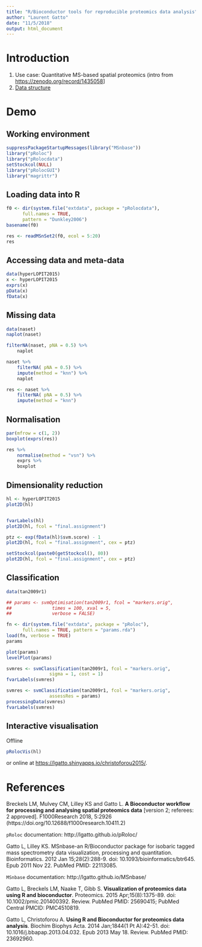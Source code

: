 ```yaml
---
title: "R/Bioconductor tools for reproducible proteomics data analysis"
author: "Laurent Gatto"
date: "11/5/2018"
output: html_document
---
```


# Introduction

1. Use case: Quantitative MS-based spatial proteomics (intro from
   [https://zenodo.org/record/1435058](https://zenodo.org/record/1435058)]
2. [Data structure](http://lgatto.github.io/pRoloc/articles/Figures/msnset.png)


# Demo

## Working environment

```r
suppressPackageStartupMessages(library("MSnbase"))
library("pRoloc")
library("pRolocdata")
setStockcol(NULL)
library("pRolocGUI")
library("magrittr")
```

## Loading data into R

```r
f0 <- dir(system.file("extdata", package = "pRolocdata"),
	  full.names = TRUE,
	  pattern = "Dunkley2006")
basename(f0)

res <- readMSnSet2(f0, ecol = 5:20)
res
```

## Accessing data and meta-data


```r
data(hyperLOPIT2015)
x <- hyperLOPIT2015
exprs(x)
pData(x)
fData(x)
```

## Missing data

```r
data(naset)
naplot(naset)

filterNA(naset, pNA = 0.5) %>%
    naplot

naset %>%
    filterNA( pNA = 0.5) %>%
    impute(method = "knn") %>%
    naplot

res <- naset %>%
    filterNA( pNA = 0.5) %>%
    impute(method = "knn")
```

## Normalisation

```r
par(mfrow = c(1, 2))
boxplot(exprs(res))

res %>%
    normalise(method = "vsn") %>%
    exprs %>%
    boxplot
```

## Dimensionality reduction

```r
hl <- hyperLOPIT2015
plot2D(hl)


fvarLabels(hl)
plot2D(hl, fcol = "final.assignment")

ptz <- exp(fData(hl)$svm.score) - 1
plot2D(hl, fcol = "final.assignment", cex = ptz)

setStockcol(paste0(getStockcol(), 80))
plot2D(hl, fcol = "final.assignment", cex = ptz)
```

## Classification

```r
data(tan2009r1)

## params <- svmOptimisation(tan2009r1, fcol = "markers.orig",
##               times = 100, xval = 5,
##               verbose = FALSE)

fn <- dir(system.file("extdata", package = "pRoloc"),
      full.names = TRUE, pattern = "params.rda")
load(fn, verbose = TRUE)
params

plot(params)
levelPlot(params)

svmres <- svmClassification(tan2009r1, fcol = "markers.orig",
			    sigma = 1, cost = 1)
fvarLabels(svmres)

svmres <- svmClassification(tan2009r1, fcol = "markers.orig",
			    assessRes = params)
processingData(svmres)
fvarLabels(svmres)
```

## Interactive visualisation


Offline

```r
pRolocVis(hl)
```

or online at [https://lgatto.shinyapps.io/christoforou2015/](https://lgatto.shinyapps.io/christoforou2015/).

# References

Breckels LM, Mulvey CM, Lilley KS and Gatto L. **A Bioconductor
workflow for processing and analysing spatial proteomics data**
[version 2; referees: 2 approved]. F1000Research 2018, 5:2926
(https://doi.org/10.12688/f1000research.10411.2)

`pRoloc` documentation: http://lgatto.github.io/pRoloc/

Gatto L, Lilley KS. MSnbase-an R/Bioconductor package for isobaric
tagged mass spectrometry data visualization, processing and
quantitation. Bioinformatics.  2012 Jan 15;28(2):288-9. doi:
10.1093/bioinformatics/btr645. Epub 2011 Nov 22.  PubMed PMID:
22113085.

`MSnbase` documentation: http://lgatto.github.io/MSnbase/

Gatto L, Breckels LM, Naake T, Gibb S. **Visualization of proteomics
data using R and bioconductor**. Proteomics. 2015
Apr;15(8):1375-89. doi: 10.1002/pmic.201400392. Review. PubMed PMID:
25690415; PubMed Central PMCID: PMC4510819.

Gatto L, Christoforou A. **Using R and Bioconductor for proteomics
data analysis**. Biochim Biophys Acta. 2014 Jan;1844(1 Pt
A):42-51. doi: 10.1016/j.bbapap.2013.04.032. Epub 2013
May 18. Review. PubMed PMID: 23692960.
